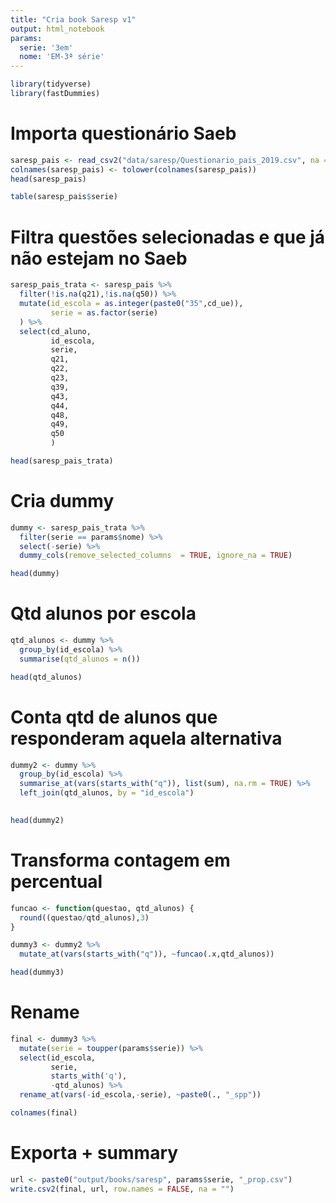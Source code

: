---
title: "Cria book Saresp v1"
output: html_notebook
params:
  serie: '3em'
  nome: 'EM-3ª série'
---

```{r message=FALSE}
library(tidyverse)
library(fastDummies)
```


# Importa questionário Saeb
```{r}
saresp_pais <- read_csv2("data/saresp/Questionario_pais_2019.csv", na = c(NA,"NULL", "", "*"))
colnames(saresp_pais) <- tolower(colnames(saresp_pais))
head(saresp_pais)
```
```{r}
table(saresp_pais$serie)
```

# Filtra questões selecionadas e que já não estejam no Saeb
```{r}
saresp_pais_trata <- saresp_pais %>% 
  filter(!is.na(q21),!is.na(q50)) %>% 
  mutate(id_escola = as.integer(paste0("35",cd_ue)),
         serie = as.factor(serie)
  ) %>% 
  select(cd_aluno,
         id_escola,
         serie,
         q21,
         q22,
         q23,
         q39,
         q43,
         q44,
         q48,
         q49,
         q50
         ) 

head(saresp_pais_trata)
```


# Cria dummy

```{r}

dummy <- saresp_pais_trata %>% 
  filter(serie == params$nome) %>% 
  select(-serie) %>% 
  dummy_cols(remove_selected_columns  = TRUE, ignore_na = TRUE)

head(dummy)
```

# Qtd alunos por escola
```{r}
qtd_alunos <- dummy %>% 
  group_by(id_escola) %>% 
  summarise(qtd_alunos = n()) 

head(qtd_alunos)
```

# Conta qtd de alunos que responderam aquela alternativa
```{r}
dummy2 <- dummy %>% 
  group_by(id_escola) %>% 
  summarise_at(vars(starts_with("q")), list(sum), na.rm = TRUE) %>% 
  left_join(qtd_alunos, by = "id_escola")
  

head(dummy2)
```

# Transforma contagem em percentual
```{r}
funcao <- function(questao, qtd_alunos) {
  round((questao/qtd_alunos),3)
}

dummy3 <- dummy2 %>% 
  mutate_at(vars(starts_with("q")), ~funcao(.x,qtd_alunos))

head(dummy3)
```

# Rename
```{r}
final <- dummy3 %>% 
  mutate(serie = toupper(params$serie)) %>%
  select(id_escola,
         serie,
         starts_with('q'),
         -qtd_alunos) %>% 
  rename_at(vars(-id_escola,-serie), ~paste0(., "_spp"))

colnames(final)
```

# Exporta + summary
```{r}
url <- paste0("output/books/saresp", params$serie, "_prop.csv")
write.csv2(final, url, row.names = FALSE, na = "")
```